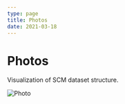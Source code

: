 ```yaml
---
type: page
title: Photos
date: 2021-03-18
---
```


# Photos

Visualization of SCM dataset structure.


<Image
  src="/images/Picture1.png"
  alt="Photo"
  width={1324}
  height={1316}
  priority
  className="next-image"
/>
